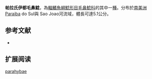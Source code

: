 {{Speciesbox
| name = 帕拉氏伊都毛鼻鯰
| image = 
| image_width = 
| status = NE
| status_system = IUCN3.1
| genus = Ituglanis
| species = parahybae
| authority = [[Eigenmann|Eigenmann]], 1918
| synonyms = *''Pygidium proops parahybae''<br /><small>Eigenmann, 1918</small>
}}

'''帕拉氏伊都毛鼻鯰'''，為[[輻鰭魚綱|輻鰭魚綱]][[鯰形目|鯰形目]][[毛鼻鯰科|毛鼻鯰科]]的其中一[[種|種]]。分布於[[南美洲|南美洲]]Paraiba do Sul與 Sao Joao河流域，體長可達5.1公分。

==参考文献==
*{{FishBase_species|genus=Ituglanis|species=parahybae|year=2011|month=12}}

== 扩展阅读 ==
{{refbegin}}
{{wikispecies-inline|Ituglanis parahybae|帕拉氏伊都毛鼻鯰}}
{{refend}}
{{Taxonbar|from=Q3758015}}

[[Category:伊都毛鼻鯰属|parahybae]]


{{鯰形目小作品}}